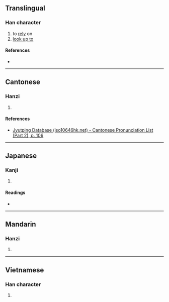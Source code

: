 {{character info/new}}
==Translingual==

===Han character===
{{Han char|rn=61|rad=心|as=03|sn=6|four=|canj=PSU|ids=⿰忄己}}

# to [[rely]] on
# [[look up to]]

====References====
* {{Han ref|kx=0375.120|dkj=10309|dj=0702.090|hdz=42273.010|uh=5FCB|ud=24523}}

----

==Cantonese==

===Hanzi===
{{yue-hanzi|jyut=[[goi2]]|y=goi2}}

# {{rfdef|yue|sort=心03}}

====References====
* [http://www.iso10646hk.net/jp/document/download.jsp Jyutping Database (iso10646hk.net) - Cantonese Pronunciation List (Part 2), p. 106]

----

==Japanese==

===Kanji===
{{ja-kanji|grade=|rs=心03}}

# {{rfdef|ja|sort=心03}}

====Readings====
* {{ja-readings|on=[[かい]] (kai), [[がい]] (gai)|kun=[[たのむ]] (tanomu), [[あおぐ]] (aogu)}}

----

==Mandarin==

===Hanzi===
{{cmn-hanzi|pin=[[gǎi]] ([[gai3]])|wg=kai<sup>3</sup>}}

# {{rfdef|cmn|sort=心03}}

----

==Vietnamese==

===Han character===
{{vi-hantu|rỉ|rs=心03}}

# {{rfdef|vi}}